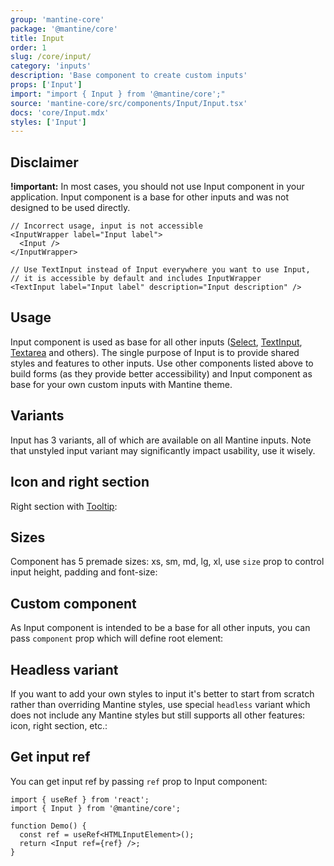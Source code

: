 ```yaml
---
group: 'mantine-core'
package: '@mantine/core'
title: Input
order: 1
slug: /core/input/
category: 'inputs'
description: 'Base component to create custom inputs'
props: ['Input']
import: "import { Input } from '@mantine/core';"
source: 'mantine-core/src/components/Input/Input.tsx'
docs: 'core/Input.mdx'
styles: ['Input']
---
```



## Disclaimer

**!important:** In most cases, you should not use Input component in your application.
Input component is a base for other inputs and was not designed to be used directly.

```tsx
// Incorrect usage, input is not accessible
<InputWrapper label="Input label">
  <Input />
</InputWrapper>

// Use TextInput instead of Input everywhere you want to use Input,
// it is accessible by default and includes InputWrapper
<TextInput label="Input label" description="Input description" />
```

## Usage

Input component is used as base for all other inputs ([Select](/core/select/), [TextInput](/core/text-input/), [Textarea](/core/textarea/) and others).
The single purpose of Input is to provide shared styles and features to other inputs.
Use other components listed above to build forms (as they provide better accessibility)
and Input component as base for your own custom inputs with Mantine theme.

<Demo data={InputDemos.configurator} />

## Variants

Input has 3 variants, all of which are available on all Mantine inputs.
Note that unstyled input variant may significantly impact usability, use it wisely.

<Demo data={InputDemos.variants} />

## Icon and right section

<Demo data={InputDemos.icon} />

Right section with [Tooltip](/core/tooltip/):

<Demo data={InputDemos.tooltip} />

## Sizes

Component has 5 premade sizes: xs, sm, md, lg, xl, use `size` prop to control input height, padding and font-size:

<Demo data={InputDemos.sizes} />

## Custom component

As Input component is intended to be a base for all other inputs,
you can pass `component` prop which will define root element:

<Demo data={InputDemos.component} />

## Headless variant

If you want to add your own styles to input it's better to start from scratch rather than overriding Mantine styles,
use special `headless` variant which does not include any Mantine styles but still supports all other features: icon, right section, etc.:

<Demo data={InputDemos.headless} />

## Get input ref

You can get input ref by passing `ref` prop to Input component:

```tsx
import { useRef } from 'react';
import { Input } from '@mantine/core';

function Demo() {
  const ref = useRef<HTMLInputElement>();
  return <Input ref={ref} />;
}
```
